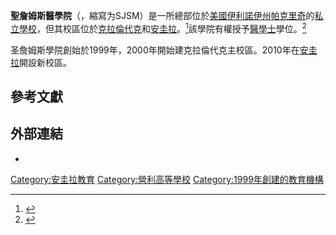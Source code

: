 {{Infobox university
| name = Saint James School of Medicine
| image_name = Saint_James_School_of_Medicine_Logo.png
| established = 1999
| type = [[私立大學|私立大學]]
| president = Kallol Guha, PhD, DSc
| dean = Ravinder Kenue, MSc, PhD
| city = 
| province = 
| country = 
| website = {{url|http://www.sjsm.org}}
}}

'''聖詹姆斯醫學院'''（{{lang-en|Saint James School of Medicine}}，縮寫为SJSM）是一所總部位於[[美國|美國]][[伊利諾伊州|伊利諾伊州]][[帕克里奇|帕克里奇]]的[[私立大學|私立]][[學校|學校]]，但其校區位於[[克拉倫代克|克拉倫代克]]和[[安圭拉|安圭拉]]。<ref>{{Cite web|title=Contact Us|url=https://www.sjsm.org/contact-us/|access-date=2021-10-23|work=Saint James School of Medicine|language=en|archive-date=2022-01-08|archive-url=https://web.archive.org/web/20220108031143/https://www.sjsm.org/contact-us/|dead-url=no}}</ref>該學院有權授予[[醫學士|醫學士]]學位。<ref>{{Cite web|title=School Details|url=https://imed.faimer.org/details.asp?country=&school=saint+james&currpage=1&cname=&city=&region=&rname=&mcode=665030&psize=25|access-date=2021-10-23|publisher=IMED - FAIMER International Medical Education Directory|archive-url=https://web.archive.org/web/20140201105353/https://imed.faimer.org/details.asp?country=&school=saint+james&currpage=1&cname=&city=&region=&rname=&mcode=665030&psize=25|archive-date=2014-02-01}}</ref>

圣詹姆斯學院創始於1999年，2000年開始建克拉倫代克主校區。2010年在[[安圭拉|安圭拉]]開設新校區。

==參考文獻==
{{Reflist}}

==外部連結==
*{{Official website|http://www.sjsm.org}}

{{Coord|42|2|0|N|87|51|52|W|region:US-IL_type:landmark|display=title}}

{{Universities in the United Kingdom}}

{{DEFAULTSORT:Saint James School Of Medicine}}
[[Category:安圭拉教育|Category:安圭拉教育]]
[[Category:營利高等學校|Category:營利高等學校]]
[[Category:1999年創建的教育機構|Category:1999年創建的教育機構]]
{{Univ-stub}}